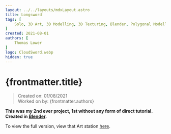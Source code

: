 ```yaml
---
layout: ../../layouts/mdxLayout.astro
title: Longsword
tags: [
    Solo, 3D Art, 3D Modelling, 3D Texturing, Blender, Polygonal Modelling, Weapon, Personal Project
]
created: 2021-08-01
authors: [
    Thomas Lower
]
logo: CloudSword.webp
hidden: true
---
```



# {frontmatter.title}
>Created on: 01/08/2021<br/>
>Worked on by: {frontmatter.authors}

**This was my 2nd ever project, 1st without any form of direct tutorial. Created in [Blender](https://www.blender.org/).**

To view the full version, view that Art station [here](https://thomaslower5.artstation.com/projects/rJV0aa).